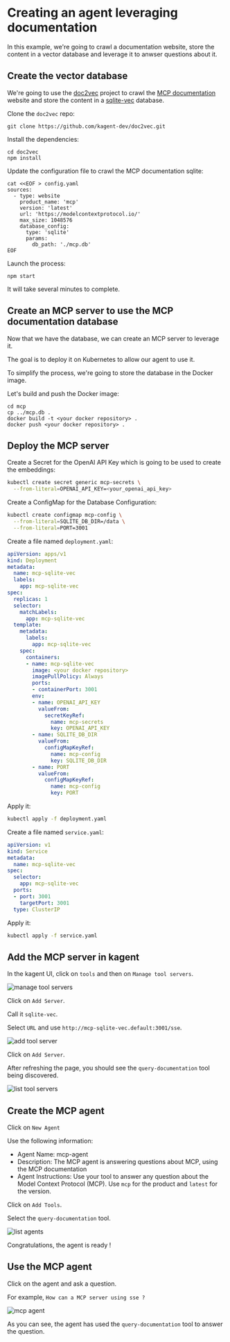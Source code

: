 # Creating an agent leveraging documentation

In this example, we're going to crawl a documentation website, store the content in a vector database and leverage it to anwser questions about it.

## Create the vector database

We're going to use the [doc2vec](https://github.com/kagent-dev/doc2vec) project to crawl the [MCP documentation](https://modelcontextprotocol.io/) website and store the content in a [sqlite-vec](https://github.com/asg017/sqlite-vec) database.

Clone the `doc2vec` repo:

```shell
git clone https://github.com/kagent-dev/doc2vec.git
```

Install the dependencies:

```shell
cd doc2vec
npm install
```

Update the configuration file to crawl the MCP documentation sqlite:

```shell
cat <<EOF > config.yaml
sources:
  - type: website
    product_name: 'mcp'
    version: 'latest'
    url: 'https://modelcontextprotocol.io/'
    max_size: 1048576
    database_config:
      type: 'sqlite'
      params:
        db_path: './mcp.db'
EOF
```

Launch the process:

```shell
npm start
```

It will take several minutes to complete.

## Create an MCP server to use the MCP documentation database

Now that we have the database, we can create an MCP server to leverage it.

The goal is to deploy it on Kubernetes to allow our agent to use it.

To simplify the process, we're going to store the database in the Docker image.

Let's build and push the Docker image:

```shell
cd mcp
cp ../mcp.db .
docker build -t <your docker repository> .
docker push <your docker repository> .
```

## Deploy the MCP server

Create a Secret for the OpenAI API Key which is going to be used to create the embeddings:

```bash
kubectl create secret generic mcp-secrets \
  --from-literal=OPENAI_API_KEY=<your_openai_api_key>
```

Create a ConfigMap for the Database Configuration:

```bash
kubectl create configmap mcp-config \
  --from-literal=SQLITE_DB_DIR=/data \
  --from-literal=PORT=3001
```

Create a file named `deployment.yaml`:

```yaml
apiVersion: apps/v1
kind: Deployment
metadata:
  name: mcp-sqlite-vec
  labels:
    app: mcp-sqlite-vec
spec:
  replicas: 1
  selector:
    matchLabels:
      app: mcp-sqlite-vec
  template:
    metadata:
      labels:
        app: mcp-sqlite-vec
    spec:
      containers:
      - name: mcp-sqlite-vec
        image: <your docker repository>
        imagePullPolicy: Always
        ports:
        - containerPort: 3001
        env:
        - name: OPENAI_API_KEY
          valueFrom:
            secretKeyRef:
              name: mcp-secrets
              key: OPENAI_API_KEY
        - name: SQLITE_DB_DIR
          valueFrom:
            configMapKeyRef:
              name: mcp-config
              key: SQLITE_DB_DIR
        - name: PORT
          valueFrom:
            configMapKeyRef:
              name: mcp-config
              key: PORT
```

Apply it:
```bash
kubectl apply -f deployment.yaml
```

Create a file named `service.yaml`:

```yaml
apiVersion: v1
kind: Service
metadata:
  name: mcp-sqlite-vec
spec:
  selector:
    app: mcp-sqlite-vec
  ports:
  - port: 3001
    targetPort: 3001
  type: ClusterIP
```

Apply it:
```bash
kubectl apply -f service.yaml
```

## Add the MCP server in kagent

In the kagent UI, click on `tools` and then on `Manage tool servers`.

![manage tool servers](/images/manage-tool-servers.png "Manage tool servers")

Click on `Add Server`.

Call it `sqlite-vec`.

Select `URL` and use `http://mcp-sqlite-vec.default:3001/sse`.

![add tool server](/images/add-tool-server.png "Add tool server")

Click on `Add Server`.

After refreshing the page, you should see the `query-documentation` tool being discovered.

![list tool servers](/images/list-tool-servers.png "List tool servers")

## Create the MCP agent

Click on `New Agent`

Use the following information:

- Agent Name: mcp-agent
- Description: The MCP agent is answering questions about MCP, using the MCP documentation
- Agent Instructions: Use your tool to answer any question about the Model Context Protocol (MCP).  Use `mcp` for the product and `latest` for the version.

Click on `Add Tools`.

Select the `query-documentation` tool.

![list agents](/images/list-agents.png "List agents")

Congratulations, the agent is ready !

## Use the MCP agent

Click on the agent and ask a question.

For example, `How can a MCP server using sse ?`

![mcp agent](/images/mcp-agent.png "MCP agent")

As you can see, the agent has used the `query-documentation` tool to answer the question.
